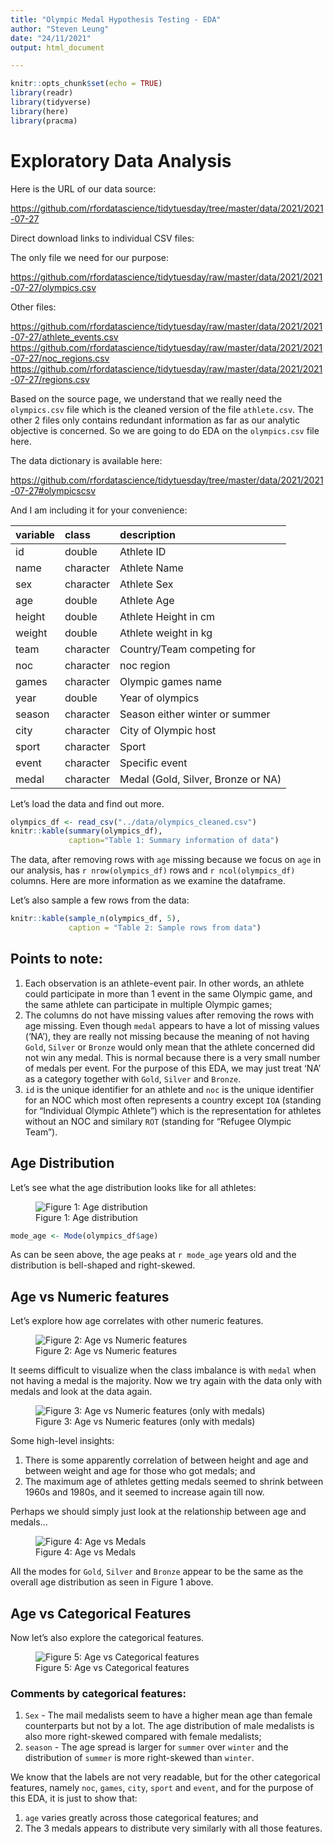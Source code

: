 ```yaml
---
title: "Olympic Medal Hypothesis Testing - EDA"
author: "Steven Leung"
date: "24/11/2021"
output: html_document

---
```


```r

knitr::opts_chunk$set(echo = TRUE)
library(readr)
library(tidyverse)
library(here)
library(pracma)
```

# Exploratory Data Analysis

\label{sec:EDA}

Here is the URL of our data source:

<https://github.com/rfordatascience/tidytuesday/tree/master/data/2021/2021-07-27>

Direct download links to individual CSV files:

The only file we need for our purpose:

<https://github.com/rfordatascience/tidytuesday/raw/master/data/2021/2021-07-27/olympics.csv>

Other files:

<https://github.com/rfordatascience/tidytuesday/raw/master/data/2021/2021-07-27/athlete_events.csv> <https://github.com/rfordatascience/tidytuesday/raw/master/data/2021/2021-07-27/noc_regions.csv> <https://github.com/rfordatascience/tidytuesday/raw/master/data/2021/2021-07-27/regions.csv>

Based on the source page, we understand that we really need the `olympics.csv` file which is the cleaned version of the file `athlete.csv`. The other 2 files only contains redundant information as far as our analytic objective is concerned. So we are going to do EDA on the `olympics.csv` file here.

The data dictionary is available here:

<https://github.com/rfordatascience/tidytuesday/tree/master/data/2021/2021-07-27#olympicscsv>

And I am including it for your convenience:

| variable | class     | description                        |
|:---------|:----------|:-----------------------------------|
| id       | double    | Athlete ID                         |
| name     | character | Athlete Name                       |
| sex      | character | Athlete Sex                        |
| age      | double    | Athlete Age                        |
| height   | double    | Athlete Height in cm               |
| weight   | double    | Athlete weight in kg               |
| team     | character | Country/Team competing for         |
| noc      | character | noc region                         |
| games    | character | Olympic games name                 |
| year     | double    | Year of olympics                   |
| season   | character | Season either winter or summer     |
| city     | character | City of Olympic host               |
| sport    | character | Sport                              |
| event    | character | Specific event                     |
| medal    | character | Medal (Gold, Silver, Bronze or NA) |

Let's load the data and find out more.

```r
olympics_df <- read_csv("../data/olympics_cleaned.csv")
knitr::kable(summary(olympics_df),
             caption="Table 1: Summary information of data")
```

The data, after removing rows with `age` missing because we focus on `age` in our analysis, has `r nrow(olympics_df)` rows and `r ncol(olympics_df)` columns.  Here are more information as we examine the dataframe.

Let's also sample a few rows from the data:

```r
knitr::kable(sample_n(olympics_df, 5),
             caption = "Table 2: Sample rows from data")
```

## Points to note:

1. Each observation is an athlete-event pair.  In other words, an athlete could participate in more than 1 event in the same Olympic game, and the same athlete can participate in multiple Olympic games; 
2. The columns do not have missing values after removing the rows with age missing.  Even though `medal` appears to have a lot of missing values ('NA'), they are really not missing because the meaning of not having `Gold`, `Silver` or `Bronze` would only mean that the athlete concerned did not win any medal.  This is normal because there is a very small number of medals per event.  For the purpose of this EDA, we may just treat 'NA' as a category together with `Gold`, `Silver` and `Bronze`.
3. `id` is the unique identifier for an athlete and `noc` is the unique identifier for an NOC which most often represents a country except `IOA` (standing for "Individual Olympic Athlete") which is the representation for athletes without an NOC and similary `ROT` (standing for "Refugee Olympic Team").

## Age Distribution

Let's see what the age distribution looks like for all athletes:

![Figure 1: Age distribution](03_Figure1_age_hist.png)

```r
mode_age <- Mode(olympics_df$age)
```

As can be seen above, the age peaks at `r mode_age` years old and the distribution is bell-shaped and right-skewed.

## Age vs Numeric features

Let's explore how age correlates with other numeric features.

![Figure 2: Age vs Numeric features](03_Figure2_numeric_cols_plot.png)

It seems difficult to visualize when the class imbalance is with `medal` when not having a medal is the majority.  Now we try again with the data only with medals and look at the data again.

![Figure 3: Age vs Numeric features (only with medals)](03_Figure3_numeric_cols_plot.png)

Some high-level insights:

1. There is some apparently correlation of between height and age and between weight and age for those who got medals; and
2. The maximum age of athletes getting medals seemed to shrink between 1960s and 1980s, and it seemed to increase again till now.

Perhaps we should simply just look at the relationship between age and medals...

![Figure 4: Age vs Medals](03_Figure4_age_medals_hist.png)

All the modes for `Gold`, `Silver` and `Bronze` appear to be the same as the overall age distribution as seen in Figure 1 above.

## Age vs Categorical Features

Now let's also explore the categorical features.

![Figure 5: Age vs Categorical features](03_Figure5_cat_plots.png)

### Comments by categorical features:

1. `Sex` - The mail medalists seem to have a higher mean age than female counterparts but not by a lot.  The age distribution of male medalists is also more right-skewed compared with female medalists;
2. `season` - The age spread is larger for `summer` over `winter` and the distribution of `summer` is more right-skewed than `winter`.

We know that the labels are not very readable, but for the other categorical features, namely `noc`, `games`, `city`, `sport` and `event`, and for the purpose of this EDA, it is just to show that:

1. `age` varies greatly across those categorical features; and
2. The 3 medals appears to distribute very similarly with all those features.

